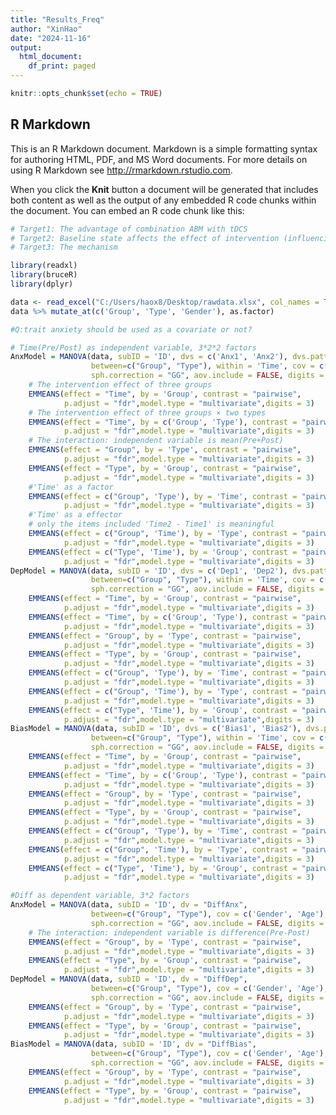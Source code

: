 ---
title: "Results_Freq"
author: "XinHao"
date: "2024-11-16"
output:
  html_document:
    df_print: paged
---

```{r setup, include=FALSE}
knitr::opts_chunk$set(echo = TRUE)
```

## R Markdown

This is an R Markdown document. Markdown is a simple formatting syntax for authoring HTML, PDF, and MS Word documents. For more details on using R Markdown see <http://rmarkdown.rstudio.com>.

When you click the **Knit** button a document will be generated that includes both content as well as the output of any embedded R code chunks within the document. You can embed an R code chunk like this:

```{r cars}
# Target1: The advantage of combination ABM with tDCS 
# Target2: Baseline state affects the effect of intervention (influencing factor)
# Target3: The mechanism

library(readxl)
library(bruceR)
library(dplyr)

data <- read_excel("C:/Users/haox8/Desktop/rawdata.xlsx", col_names = TRUE)
data %>% mutate_at(c('Group', 'Type', 'Gender'), as.factor)

#Q:trait anxiety should be used as a covariate or not?

# Time(Pre/Post) as independent variable, 3*2*2 factors
AnxModel = MANOVA(data, subID = 'ID', dvs = c('Anx1', 'Anx2'), dvs.pattern = 'Anx(.)',
                  between=c("Group", "Type"), within = 'Time', cov = c('Gender', 'Age'),
                  sph.correction = "GG", aov.include = FALSE, digits = 3)   %>%
    # The intervention effect of three groups
    EMMEANS(effect = "Time", by = 'Group', contrast = "pairwise", 
            p.adjust = "fdr",model.type = "multivariate",digits = 3)   %>%
    # The intervention effect of three groups × two types
    EMMEANS(effect = "Time", by = c('Group', 'Type'), contrast = "pairwise", 
            p.adjust = "fdr",model.type = "multivariate",digits = 3)   %>%
    # The interaction: independent variable is mean(Pre+Post)
    EMMEANS(effect = "Group", by = 'Type', contrast = "pairwise", 
            p.adjust = "fdr",model.type = "multivariate",digits = 3)   %>%
    EMMEANS(effect = "Type", by = 'Group', contrast = "pairwise", 
            p.adjust = "fdr",model.type = "multivariate",digits = 3)   %>%
    #'Time' as a factor
    EMMEANS(effect = c("Group", 'Type'), by = 'Time', contrast = "pairwise", 
            p.adjust = "fdr",model.type = "multivariate",digits = 3)   %>%
    #'Time' as a effector
    # only the items included 'Time2 - Time1' is meaningful
    EMMEANS(effect = c("Group", 'Time'), by = 'Type', contrast = "pairwise", 
            p.adjust = "fdr",model.type = "multivariate",digits = 3)   %>%
    EMMEANS(effect = c("Type", 'Time'), by = 'Group', contrast = "pairwise", 
            p.adjust = "fdr",model.type = "multivariate",digits = 3) 
DepModel = MANOVA(data, subID = 'ID', dvs = c('Dep1', 'Dep2'), dvs.pattern = 'Dep(.)',
                  between=c("Group", "Type"), within = 'Time', cov = c('Gender', 'Age'),
                  sph.correction = "GG", aov.include = FALSE, digits = 3)   %>%
    EMMEANS(effect = "Time", by = 'Group', contrast = "pairwise", 
            p.adjust = "fdr",model.type = "multivariate",digits = 3)   %>%
    EMMEANS(effect = "Time", by = c('Group', 'Type'), contrast = "pairwise", 
            p.adjust = "fdr",model.type = "multivariate",digits = 3)   %>%
    EMMEANS(effect = "Group", by = 'Type', contrast = "pairwise", 
            p.adjust = "fdr",model.type = "multivariate",digits = 3)   %>%
    EMMEANS(effect = "Type", by = 'Group', contrast = "pairwise", 
            p.adjust = "fdr",model.type = "multivariate",digits = 3)   %>%
    EMMEANS(effect = c("Group", 'Type'), by = 'Time', contrast = "pairwise", 
            p.adjust = "fdr",model.type = "multivariate",digits = 3)   %>%
    EMMEANS(effect = c("Group", 'Time'), by = 'Type', contrast = "pairwise", 
            p.adjust = "fdr",model.type = "multivariate",digits = 3)   %>%
    EMMEANS(effect = c("Type", 'Time'), by = 'Group', contrast = "pairwise", 
            p.adjust = "fdr",model.type = "multivariate",digits = 3) 
BiasModel = MANOVA(data, subID = 'ID', dvs = c('Bias1', 'Bias2'), dvs.pattern = 'Bias(.)',
                  between=c("Group", "Type"), within = 'Time', cov = c('Gender', 'Age'),
                  sph.correction = "GG", aov.include = FALSE, digits = 3)   %>%
    EMMEANS(effect = "Time", by = 'Group', contrast = "pairwise", 
            p.adjust = "fdr",model.type = "multivariate",digits = 3)   %>%
    EMMEANS(effect = "Time", by = c('Group', 'Type'), contrast = "pairwise", 
            p.adjust = "fdr",model.type = "multivariate",digits = 3)   %>%
    EMMEANS(effect = "Group", by = 'Type', contrast = "pairwise", 
            p.adjust = "fdr",model.type = "multivariate",digits = 3)   %>%
    EMMEANS(effect = "Type", by = 'Group', contrast = "pairwise", 
            p.adjust = "fdr",model.type = "multivariate",digits = 3)   %>%
    EMMEANS(effect = c("Group", 'Type'), by = 'Time', contrast = "pairwise", 
            p.adjust = "fdr",model.type = "multivariate",digits = 3)   %>%
    EMMEANS(effect = c("Group", 'Time'), by = 'Type', contrast = "pairwise", 
            p.adjust = "fdr",model.type = "multivariate",digits = 3)   %>%
    EMMEANS(effect = c("Type", 'Time'), by = 'Group', contrast = "pairwise", 
            p.adjust = "fdr",model.type = "multivariate",digits = 3) 

#Diff as dependent variable, 3*2 factors
AnxModel = MANOVA(data, subID = 'ID', dv = "DiffAnx",
                  between=c("Group", "Type"), cov = c('Gender', 'Age'),
                  sph.correction = "GG", aov.include = FALSE, digits = 3)   %>%
    # The interaction: independent variable is difference(Pre-Post)
    EMMEANS(effect = "Group", by = 'Type', contrast = "pairwise", 
            p.adjust = "fdr",model.type = "multivariate",digits = 3)   %>%
    EMMEANS(effect = "Type", by = 'Group', contrast = "pairwise", 
            p.adjust = "fdr",model.type = "multivariate",digits = 3)
DepModel = MANOVA(data, subID = 'ID', dv = "DiffDep",
                  between=c("Group", "Type"), cov = c('Gender', 'Age'),
                  sph.correction = "GG", aov.include = FALSE, digits = 3)   %>%
    EMMEANS(effect = "Group", by = 'Type', contrast = "pairwise", 
            p.adjust = "fdr",model.type = "multivariate",digits = 3)   %>%
    EMMEANS(effect = "Type", by = 'Group', contrast = "pairwise", 
            p.adjust = "fdr",model.type = "multivariate",digits = 3)
BiasModel = MANOVA(data, subID = 'ID', dv = "DiffBias",
                  between=c("Group", "Type"), cov = c('Gender', 'Age'),
                  sph.correction = "GG", aov.include = FALSE, digits = 3)   %>%
    EMMEANS(effect = "Group", by = 'Type', contrast = "pairwise", 
            p.adjust = "fdr",model.type = "multivariate",digits = 3)   %>%
    EMMEANS(effect = "Type", by = 'Group', contrast = "pairwise", 
            p.adjust = "fdr",model.type = "multivariate",digits = 3)

```